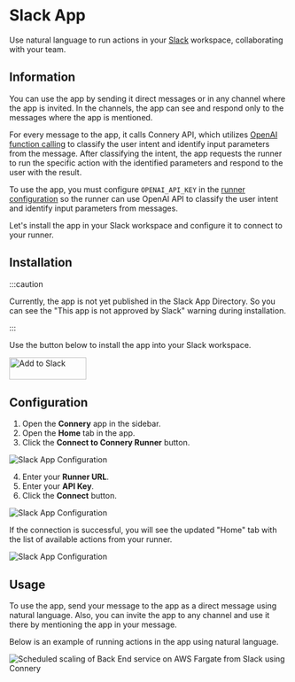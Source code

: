 # Slack App

Use natural language to run actions in your [Slack](https://slack.com/) workspace, collaborating with your team.

## Information

You can use the app by sending it direct messages or in any channel where the app is invited.
In the channels, the app can see and respond only to the messages where the app is mentioned.

For every message to the app, it calls Connery API, which
utilizes [OpenAI function calling](https://platform.openai.com/docs/guides/gpt/function-calling)
to classify the user intent and identify input parameters from the message.
After classifying the intent, the app requests the runner to run
the specific action with the identified parameters and respond to the user with the result.

To use the app, you must configure `OPENAI_API_KEY`
in the [runner configuration](http://localhost:4202/docs/quick-start/set-up-runner#3-configure-env-variables)
so the runner can use OpenAI API to classify the user intent and identify input parameters from messages.

Let's install the app in your Slack workspace and configure it to connect to your runner.

## Installation

:::caution

Currently, the app is not yet published in the Slack App Directory.
So you can see the "This app is not approved by Slack" warning during installation.

:::

Use the button below to install the app into your Slack workspace.

<a href="https://slack.com/oauth/v2/authorize?client_id=3356092902903.5117490865059&scope=chat:write,im:history,app_mentions:read&user_scope=">
  <img
    alt="Add to Slack"
    height="40"
    width="139"
    src="https://platform.slack-edge.com/img/add_to_slack.png"
    srcSet="https://platform.slack-edge.com/img/add_to_slack.png 1x, https://platform.slack-edge.com/img/add_to_slack@2x.png 2x"
  />
</a>
<br />

## Configuration

1. Open the **Connery** app in the sidebar.
2. Open the **Home** tab in the app.
3. Click the **Connect to Connery Runner** button.

![Slack App Configuration](/img/slack/configure-app-1.png)

4. Enter your **Runner URL**.
5. Enter your **API Key**.
6. Click the **Connect** button.

![Slack App Configuration](/img/slack/configure-app-2.png)

If the connection is successful, you will see the updated "Home" tab with the list of available actions from your runner.

![Slack App Configuration](/img/slack/configure-app-3.png)

## Usage

To use the app, send your message to the app as a direct message using natural language.
Also, you can invite the app to any channel and use it there by mentioning the app in your message.

Below is an example of running actions in the app using natural language.

![Scheduled scaling of Back End service on AWS Fargate from Slack using Connery](/img/slack/scheduled-scaling-of-back-end-service-on-aws-fargate-from-slack-using-connery.gif)
